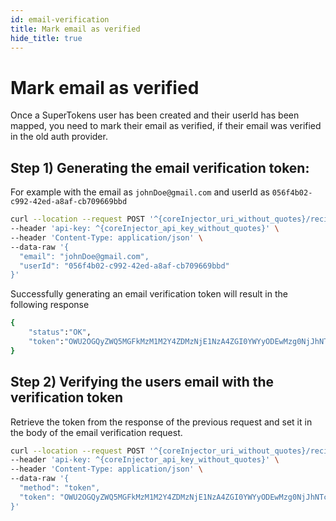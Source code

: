 ```yaml
---
id: email-verification
title: Mark email as verified
hide_title: true
---
```


<!-- COPY DOCS -->
<!-- ./thirdpartyemailpassword/migration/account-creation/email-verification.mdx -->


# Mark email as verified

Once a SuperTokens user has been created and their userId has been mapped, you need to mark their email as verified, if their email was verified in the old auth provider.

## Step 1) Generating the email verification token:

For example with the email as `johnDoe@gmail.com` and userId as `056f4b02-c992-42ed-a8af-cb709669bbd`

<CoreInjector defaultValue="http://localhost:3567">

```bash
curl --location --request POST '^{coreInjector_uri_without_quotes}/recipe/user/email/verify/token' \
--header 'api-key: ^{coreInjector_api_key_without_quotes}' \
--header 'Content-Type: application/json' \
--data-raw '{
  "email": "johnDoe@gmail.com",
  "userId": "056f4b02-c992-42ed-a8af-cb709669bbd"
}'
```

</CoreInjector>

Successfully generating an email verification token will result in the following response 

```bash
{
    "status":"OK",
    "token":"OWU2OGQyZWQ5MGFkMzM1M2Y4ZDMzNjE1NzA4ZGI0YWYyODEwMzg0NjJhNTcxNDZjYmY0NzJiOTZmYWE5OTJkMzRmOWVkYzBiODZkMWNmYTJkY2I5YWJkZDU2Yjg0NTU0"    
} 
```

## Step 2) Verifying the users email with the verification token 

Retrieve the token from the response of the previous request and set it in the body of the email verification request.

<CoreInjector defaultValue="http://localhost:3567">

```bash
curl --location --request POST '^{coreInjector_uri_without_quotes}/recipe/user/email/verify' \
--header 'api-key: ^{coreInjector_api_key_without_quotes}' \
--header 'Content-Type: application/json' \
--data-raw '{
  "method": "token",
  "token": "OWU2OGQyZWQ5MGFkMzM1M2Y4ZDMzNjE1NzA4ZGI0YWYyODEwMzg0NjJhNTcxNDZjYmY0NzJiOTZmYWE5OTJkMzRmOWVkYzBiODZkMWNmYTJkY2I5YWJkZDU2Yjg0NTU0"
}'
```

</CoreInjector>
